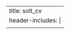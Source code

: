 ---
title: solt_cv
header-includes: |
  <meta http-equiv="Refresh" content="0; URL=SoltCV_202506.pdf">
---